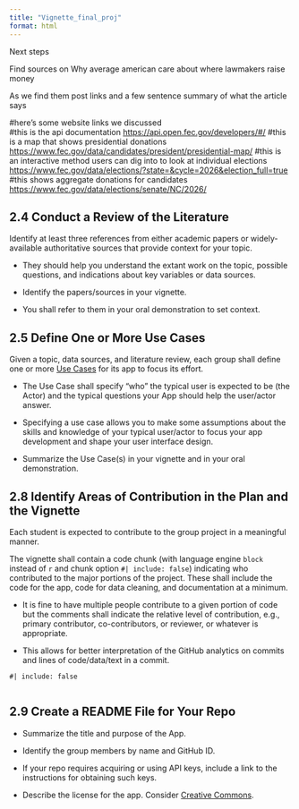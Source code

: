 ```yaml
---
title: "Vignette_final_proj"
format: html
---
```


Next steps

Find sources on Why average american care about where lawmakers raise money

As we find them post links and a few sentence summary of what the article says

#here's some website links we discussed\
#this is the api documentation <https://api.open.fec.gov/developers/#/> #this is a map that shows presidential donations <https://www.fec.gov/data/candidates/president/presidential-map/> #this is an interactive method users can dig into to look at individual elections <https://www.fec.gov/data/elections/?state=&cycle=2026&election_full=true> #this shows aggregate donations for candidates <https://www.fec.gov/data/elections/senate/NC/2026/>

## **2.4 Conduct a Review of the Literature**

Identify at least three references from either academic papers or widely-available authoritative sources that provide context for your topic.

-   They should help you understand the extant work on the topic, possible questions, and indications about key variables or data sources.

-   Identify the papers/sources in your vignette.

-   You shall refer to them in your oral demonstration to set context.

## **2.5 Define One or More Use Cases**

Given a topic, data sources, and literature review, each group shall define one or more [Use Cases](https://www.usability.gov/how-to-and-tools/methods/use-cases.html) for its app to focus its effort.

-   The Use Case shall specify “who” the typical user is expected to be (the Actor) and the typical questions your App should help the user/actor answer.

-   Specifying a use case allows you to make some assumptions about the skills and knowledge of your typical user/actor to focus your app development and shape your user interface design.

-   Summarize the Use Case(s) in your vignette and in your oral demonstration.

## **2.8 Identify Areas of Contribution in the Plan and the Vignette**

Each student is expected to contribute to the group project in a meaningful manner.

The vignette shall contain a code chunk (with language engine `block` instead of `r` and chunk option `#| include: false`) indicating who contributed to the major portions of the project. These shall include the code for the app, code for data cleaning, and documentation at a minimum.

-   It is fine to have multiple people contribute to a given portion of code but the comments shall indicate the relative level of contribution, e.g., primary contributor, co-contributors, or reviewer, or whatever is appropriate.

-   This allows for better interpretation of the GitHub analytics on commits and lines of code/data/text in a commit.

```block
#| include: false


```

## **2.9 Create a README File for Your Repo**

-   Summarize the title and purpose of the App.

-   Identify the group members by name and GitHub ID.

-   If your repo requires acquiring or using API keys, include a link to the instructions for obtaining such keys.

-   Describe the license for the app. Consider [Creative Commons](https://quarto.org/docs/authoring/front-matter.html#cc).
